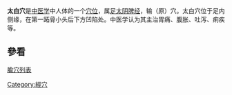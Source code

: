 {{Unreferenced|time=2022-02-23T04:05:02+00:00}}
{{medical}}
'''太白穴'''是[[中医学|中医学]]中人体的一个[[穴位|穴位]]，属[[足太阴脾经|足太阴脾经]]，输（原）穴。太白穴位于足内侧缘，在第一跖骨小头后下方凹陷处。中医学认为其主治胃痛、腹胀、吐泻、痢疾等。
{{中醫小作品}}

== 參看 ==
[[腧穴列表|腧穴列表]]

{{足太阴脾经}}

[[Category:經穴|Category:經穴]]